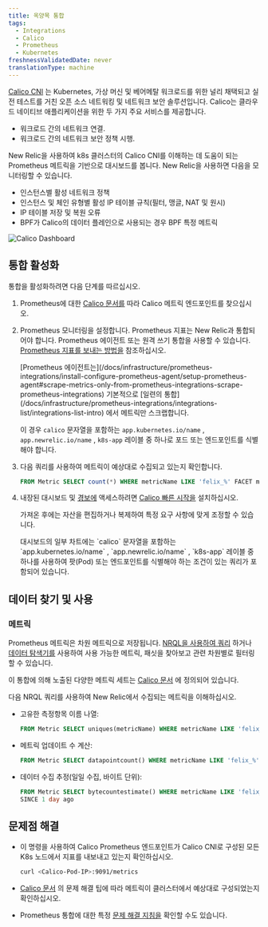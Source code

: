 ```yaml
---
title: 옥양목 통합
tags:
  - Integrations
  - Calico
  - Prometheus
  - Kubernetes
freshnessValidatedDate: never
translationType: machine
---
```


[Calico CNI](https://github.com/projectcalico/calico) 는 Kubernetes, 가상 머신 및 베어메탈 워크로드를 위한 널리 채택되고 실전 테스트를 거친 오픈 소스 네트워킹 및 네트워크 보안 솔루션입니다. Calico는 클라우드 네이티브 애플리케이션을 위한 두 가지 주요 서비스를 제공합니다.

* 워크로드 간의 네트워크 연결.
* 워크로드 간의 네트워크 보안 정책 시행.

New Relic을 사용하여 k8s 클러스터의 Calico CNI를 이해하는 데 도움이 되는 Prometheus 메트릭을 기반으로 대시보드를 봅니다. New Relic을 사용하면 다음을 모니터링할 수 있습니다.

* 인스턴스별 활성 네트워크 정책
* 인스턴스 및 체인 유형별 활성 IP 테이블 규칙(필터, 맹글, NAT 및 원시)
* IP 테이블 저장 및 복원 오류
* BPF가 Calico의 데이터 플레인으로 사용되는 경우 BPF 특정 메트릭

<img title="Calico Dashboard" alt="Calico Dashboard" src="/images/kubernetes_screenshot-crop_calico-dashboard.webp" />

## 통합 활성화

통합을 활성화하려면 다음 단계를 따르십시오.

1. Prometheus에 대한 [Calico 문서를](https://projectcalico.docs.tigera.io/maintenance/monitor/monitor-component-metrics) 따라 Calico 메트릭 엔드포인트를 찾으십시오.

2. Prometheus 모니터링을 설정합니다. Prometheus 지표는 New Relic과 통합되어야 합니다. Prometheus 에이전트 또는 원격 쓰기 통합을 사용할 수 있습니다. [Prometheus 지표를 보내는 방법을](/docs/infrastructure/prometheus-integrations/install-configure-prometheus-agent/get-started/send-prometheus-metric-data-new-relic/) 참조하십시오.

   <Callout variant="important">
     [Prometheus 에이전트는](/docs/infrastructure/prometheus-integrations/install-configure-prometheus-agent/setup-prometheus-agent#scrape-metrics-only-from-prometheus-integrations-scrape-prometheus-integrations) 기본적으로 [일련의 통합](/docs/infrastructure/prometheus-integrations/integrations-list/integrations-list-intro) 에서 메트릭만 스크랩합니다.

     이 경우 `calico` 문자열을 포함하는 `app.kubernetes.io/name` , `app.newrelic.io/name` , `k8s-app` 레이블 중 하나로 포드 또는 엔드포인트를 식별해야 합니다.
   </Callout>

3. 다음 쿼리를 사용하여 메트릭이 예상대로 수집되고 있는지 확인합니다.

   ```sql
   FROM Metric SELECT count(*) WHERE metricName LIKE 'felix_%' FACET metricName LIMIT MAX
   ```

4. 내장된 대시보드 및 [경보에](/docs/alerts-applied-intelligence/new-relic-alerts/learn-alerts/introduction-alerts/) 액세스하려면 [Calico 빠른 시작을](https://newrelic.com/instant-observability/calico-newrelic) 설치하십시오.

   가져온 후에는 자산을 편집하거나 복제하여 특정 요구 사항에 맞게 조정할 수 있습니다.

   <Callout variant="important">
     대시보드의 일부 차트에는 `calico` 문자열을 포함하는 `app.kubernetes.io/name` , `app.newrelic.io/name` , `k8s-app` 레이블 중 하나를 사용하여 팟(Pod) 또는 엔드포인트를 식별해야 하는 조건이 있는 쿼리가 포함되어 있습니다.
   </Callout>

## 데이터 찾기 및 사용

### 메트릭

Prometheus 메트릭은 차원 메트릭으로 저장됩니다. [NRQL을 사용하여 쿼리](/docs/telemetry-data-platform/get-data/apis/query-metric-data-type/) 하거나 [데이터 탐색기를](/docs/query-your-data/explore-query-data/browse-data/introduction-data-explorer/) 사용하여 사용 가능한 메트릭, 패싯을 찾아보고 관련 차원별로 필터링할 수 있습니다.

이 통합에 의해 노출된 다양한 메트릭 세트는 [Calico 문서](https://projectcalico.docs.tigera.io/reference/felix/prometheus) 에 정의되어 있습니다.

다음 NRQL 쿼리를 사용하여 New Relic에서 수집되는 메트릭을 이해하십시오.

* 고유한 측정항목 이름 나열:

  ```sql
  FROM Metric SELECT uniques(metricName) WHERE metricName LIKE 'felix_%' LIMIT MAX
  ```

* 메트릭 업데이트 수 계산:

  ```sql
  FROM Metric SELECT datapointcount() WHERE metricName LIKE 'felix_%' LIMIT MAX
  ```

* 데이터 수집 추정(일일 수집, 바이트 단위):

  ```sql
  FROM Metric SELECT bytecountestimate() WHERE metricName LIKE 'felix_%' 
  SINCE 1 day ago
  ```

## 문제점 해결

* 이 명령을 사용하여 Calico Prometheus 엔드포인트가 Calico CNI로 구성된 모든 K8s 노드에서 지표를 내보내고 있는지 확인하십시오.

  ```sh
  curl <Calico-Pod-IP>:9091/metrics
  ```

* [Calico 문서](https://projectcalico.docs.tigera.io/maintenance/monitor/monitor-component-metrics) 의 문제 해결 팁에 따라 메트릭이 클러스터에서 예상대로 구성되었는지 확인하십시오.

* Prometheus 통합에 대한 특정 [문제 해결 지침을](/docs/infrastructure/prometheus-integrations/troubleshooting/no-data-appears-prometheus-integration) 확인할 수도 있습니다.